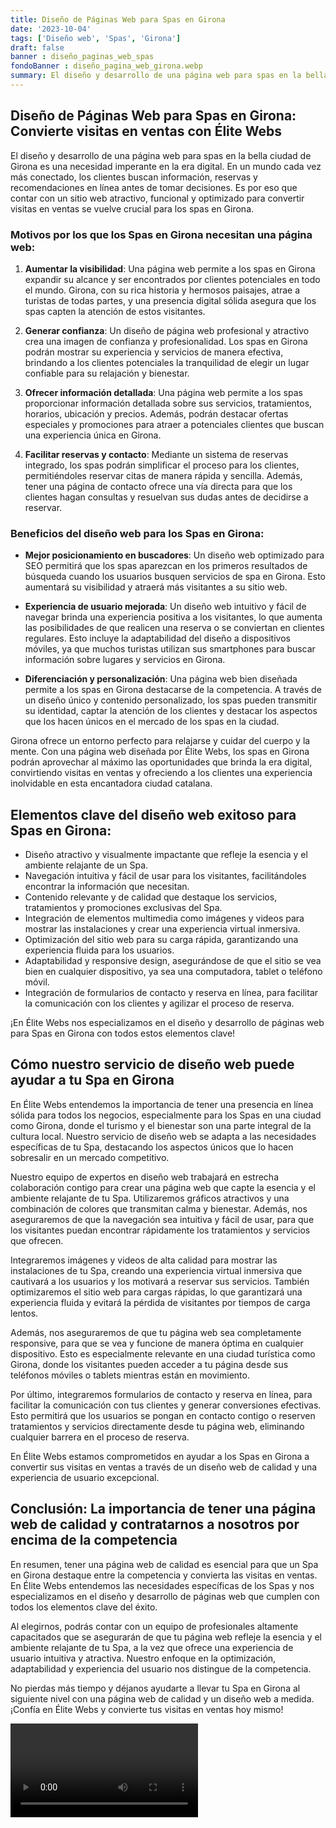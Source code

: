 ```yaml
---
title: Diseño de Páginas Web para Spas en Girona
date: '2023-10-04'
tags: ['Diseño web', 'Spas', 'Girona']
draft: false
banner : diseño_paginas_web_spas
fondoBanner : diseño_pagina_web_girona.webp
summary: El diseño y desarrollo de una página web para spas en la bella ciudad de Girona es una necesidad imperante en la era digital. En un mundo cada vez más conectado, los clientes buscan información, reservas y recomendaciones en línea antes de tomar decisiones. Es por eso que contar con un sitio web atractivo, funcional y optimizado para convertir visitas en ventas se vuelve crucial para los spas en Girona.
---
```


## Diseño de Páginas Web para Spas en Girona: Convierte visitas en ventas con Élite Webs

El diseño y desarrollo de una página web para spas en la bella ciudad de Girona es una necesidad imperante en la era digital. En un mundo cada vez más conectado, los clientes buscan información, reservas y recomendaciones en línea antes de tomar decisiones. Es por eso que contar con un sitio web atractivo, funcional y optimizado para convertir visitas en ventas se vuelve crucial para los spas en Girona.

### Motivos por los que los Spas en Girona necesitan una página web:

1. **Aumentar la visibilidad**: Una página web permite a los spas en Girona expandir su alcance y ser encontrados por clientes potenciales en todo el mundo. Girona, con su rica historia y hermosos paisajes, atrae a turistas de todas partes, y una presencia digital sólida asegura que los spas capten la atención de estos visitantes.

2. **Generar confianza**: Un diseño de página web profesional y atractivo crea una imagen de confianza y profesionalidad. Los spas en Girona podrán mostrar su experiencia y servicios de manera efectiva, brindando a los clientes potenciales la tranquilidad de elegir un lugar confiable para su relajación y bienestar.

3. **Ofrecer información detallada**: Una página web permite a los spas proporcionar información detallada sobre sus servicios, tratamientos, horarios, ubicación y precios. Además, podrán destacar ofertas especiales y promociones para atraer a potenciales clientes que buscan una experiencia única en Girona.

4. **Facilitar reservas y contacto**: Mediante un sistema de reservas integrado, los spas podrán simplificar el proceso para los clientes, permitiéndoles reservar citas de manera rápida y sencilla. Además, tener una página de contacto ofrece una vía directa para que los clientes hagan consultas y resuelvan sus dudas antes de decidirse a reservar.

### Beneficios del diseño web para los Spas en Girona:

- **Mejor posicionamiento en buscadores**: Un diseño web optimizado para SEO permitirá que los spas aparezcan en los primeros resultados de búsqueda cuando los usuarios busquen servicios de spa en Girona. Esto aumentará su visibilidad y atraerá más visitantes a su sitio web.

- **Experiencia de usuario mejorada**: Un diseño web intuitivo y fácil de navegar brinda una experiencia positiva a los visitantes, lo que aumenta las posibilidades de que realicen una reserva o se conviertan en clientes regulares. Esto incluye la adaptabilidad del diseño a dispositivos móviles, ya que muchos turistas utilizan sus smartphones para buscar información sobre lugares y servicios en Girona.

- **Diferenciación y personalización**: Una página web bien diseñada permite a los spas en Girona destacarse de la competencia. A través de un diseño único y contenido personalizado, los spas pueden transmitir su identidad, captar la atención de los clientes y destacar los aspectos que los hacen únicos en el mercado de los spas en la ciudad.

Girona ofrece un entorno perfecto para relajarse y cuidar del cuerpo y la mente. Con una página web diseñada por Élite Webs, los spas en Girona podrán aprovechar al máximo las oportunidades que brinda la era digital, convirtiendo visitas en ventas y ofreciendo a los clientes una experiencia inolvidable en esta encantadora ciudad catalana.

<GifSeo />

<Cta />

## Elementos clave del diseño web exitoso para Spas en Girona:

- Diseño atractivo y visualmente impactante que refleje la esencia y el ambiente relajante de un Spa.
- Navegación intuitiva y fácil de usar para los visitantes, facilitándoles encontrar la información que necesitan.
- Contenido relevante y de calidad que destaque los servicios, tratamientos y promociones exclusivas del Spa.
- Integración de elementos multimedia como imágenes y videos para mostrar las instalaciones y crear una experiencia virtual inmersiva.
- Optimización del sitio web para su carga rápida, garantizando una experiencia fluida para los usuarios.
- Adaptabilidad y responsive design, asegurándose de que el sitio se vea bien en cualquier dispositivo, ya sea una computadora, tablet o teléfono móvil.
- Integración de formularios de contacto y reserva en línea, para facilitar la comunicación con los clientes y agilizar el proceso de reserva.

¡En Élite Webs nos especializamos en el diseño y desarrollo de páginas web para Spas en Girona con todos estos elementos clave!

## Cómo nuestro servicio de diseño web puede ayudar a tu Spa en Girona

En Élite Webs entendemos la importancia de tener una presencia en línea sólida para todos los negocios, especialmente para los Spas en una ciudad como Girona, donde el turismo y el bienestar son una parte integral de la cultura local. Nuestro servicio de diseño web se adapta a las necesidades específicas de tu Spa, destacando los aspectos únicos que lo hacen sobresalir en un mercado competitivo. 

Nuestro equipo de expertos en diseño web trabajará en estrecha colaboración contigo para crear una página web que capte la esencia y el ambiente relajante de tu Spa. Utilizaremos gráficos atractivos y una combinación de colores que transmitan calma y bienestar. Además, nos aseguraremos de que la navegación sea intuitiva y fácil de usar, para que los visitantes puedan encontrar rápidamente los tratamientos y servicios que ofrecen.

Integraremos imágenes y videos de alta calidad para mostrar las instalaciones de tu Spa, creando una experiencia virtual inmersiva que cautivará a los usuarios y los motivará a reservar sus servicios. También optimizaremos el sitio web para cargas rápidas, lo que garantizará una experiencia fluida y evitará la pérdida de visitantes por tiempos de carga lentos.

Además, nos aseguraremos de que tu página web sea completamente responsive, para que se vea y funcione de manera óptima en cualquier dispositivo. Esto es especialmente relevante en una ciudad turística como Girona, donde los visitantes pueden acceder a tu página desde sus teléfonos móviles o tablets mientras están en movimiento.

Por último, integraremos formularios de contacto y reserva en línea, para facilitar la comunicación con tus clientes y generar conversiones efectivas. Esto permitirá que los usuarios se pongan en contacto contigo o reserven tratamientos y servicios directamente desde tu página web, eliminando cualquier barrera en el proceso de reserva.

En Élite Webs estamos comprometidos en ayudar a los Spas en Girona a convertir sus visitas en ventas a través de un diseño web de calidad y una experiencia de usuario excepcional.

## Conclusión: La importancia de tener una página web de calidad y contratarnos a nosotros por encima de la competencia

En resumen, tener una página web de calidad es esencial para que un Spa en Girona destaque entre la competencia y convierta las visitas en ventas. En Élite Webs entendemos las necesidades específicas de los Spas y nos especializamos en el diseño y desarrollo de páginas web que cumplen con todos los elementos clave del éxito.

Al elegirnos, podrás contar con un equipo de profesionales altamente capacitados que se asegurarán de que tu página web refleje la esencia y el ambiente relajante de tu Spa, a la vez que ofrece una experiencia de usuario intuitiva y atractiva. Nuestro enfoque en la optimización, adaptabilidad y experiencia del usuario nos distingue de la competencia.

No pierdas más tiempo y déjanos ayudarte a llevar tu Spa en Girona al siguiente nivel con una página web de calidad y un diseño web a medida. ¡Confía en Élite Webs y convierte tus visitas en ventas hoy mismo!

<Video />

<CtaBot job='Spas' city='Girona'/>

<Gmaps query='Girona+españa+maps' />